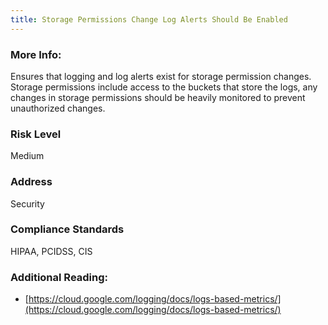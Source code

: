 ```yaml
---
title: Storage Permissions Change Log Alerts Should Be Enabled
---
```


### More Info:

Ensures that logging and log alerts exist for storage permission changes. Storage permissions include access to the buckets that store the logs, any changes in storage permissions should be heavily monitored to prevent unauthorized changes.

### Risk Level

Medium

### Address

Security

### Compliance Standards

HIPAA, PCIDSS, CIS

### Additional Reading:

- [https://cloud.google.com/logging/docs/logs-based-metrics/](https://cloud.google.com/logging/docs/logs-based-metrics/)
